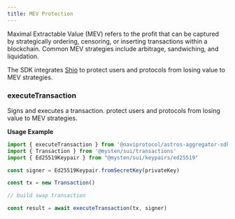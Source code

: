```yaml
---
title: MEV Protection
---
```


Maximal Extractable Value (MEV) refers to the profit that can be captured by strategically ordering, censoring, or inserting transactions within a blockchain. Common MEV strategies include arbitrage, sandwiching, and liquidation.

The SDK integrates [Shio](https://docs.getshio.com/) to protect users and protocols from losing value to MEV strategies.

### executeTransaction

Signs and executes a transaction. protect users and protocols from losing value to MEV strategies.

**Usage Example**

```typescript
import { executeTransaction } from '@naviprotocol/astros-aggregator-sdk'
import { Transaction } from '@mysten/sui/transactions'
import { Ed25519Keypair } from "@mysten/sui/keypairs/ed25519"

const signer = Ed25519Keypair.fromSecretKey(privateKey)

const tx = new Transaction()

// build swap transaction

const result = await executeTransaction(tx, signer)

```
